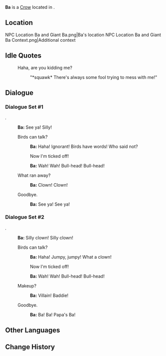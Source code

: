 {{Meta
<!-- Remove this template after adding the missing info -->
|missing_NPC_profile  = yes
}}
{{Character Infobox
|type             = Open-World NPC
|group            = Crow NPCs
|image            = NPC Ba.png
|realname         = <!-- Optional, if different from in-game name -->
|deceased         = <!-- Past (for deceased prior to events of the game) or free response -->
|region           = Liyue
|location         = Liyue
|affiliation      = 
|title            = 

|ancestry         = <!-- Clan/family -->
|father           = 
|mother           = 
|spouse           = 
|sibling          = 
|child            = 
|relative         = 

|voiceEN          = 
|voiceCN          = 
|voiceJP          = 
|voiceKR          = 
|dialoguereward   = 
}}
'''Ba''' is a [[Crow]] located in {{Location|Qiaoying Village}}.

==Location==
<gallery>
NPC Location Ba and Giant Ba.png|Ba's location
NPC Location Ba and Giant Ba Context.png|Additional context
</gallery>
<!--
==Profile==
Detailed story/lore information goes here.
''(To be added.)''

===Appearance===
Keep appearance section short and concise. Limit to 2 paragraphs with 3-4 sentences each.
''(To be added.)''

==Quests and Events==
{{Quests and Events}}
-->

==Idle Quotes==
{{Dialogue Start}}
: {{DIcon|Idle}} Haha, are you kidding me?
:: {{A|VO Ba 01.ogg}} "*squawk* There's always some fool trying to mess with me!"
{{Dialogue End}}

==Dialogue==
===Dialogue Set #1===
''{{cx}}.''
{{Dialogue Start}}
:'''Ba:''' See ya! Silly!
:{{DIcon}} Birds can talk?
::'''Ba:''' Haha! Ignorant! Birds have words! Who said not?
::{{DIcon}} Now I'm ticked off!
::'''Ba:''' Wah! Wah! Bull-head! Bull-head!
:{{DIcon}} What ran away?
::'''Ba:''' Clown! Clown!
:{{DIcon}} Goodbye.
::'''Ba:''' See ya! See ya!
{{Dialogue End}}
===Dialogue Set #2===
''{{cx}}.''
{{Dialogue Start}}
:'''Ba:''' Silly clown! Silly clown!
:{{DIcon}} Birds can talk?
::'''Ba:''' Haha! Jumpy, jumpy! What a clown!
::{{DIcon}} Now I'm ticked off!
::'''Ba:''' Wah! Wah! Bull-head! Bull-head!
:{{DIcon}} Makeup?
::'''Ba:''' Villain! Baddie!
:{{DIcon}} Goodbye.
::'''Ba:''' Ba! Ba! Papa's Ba!
{{Dialogue End}}
<!--
==Event Dialogue==
===Event Name===
{{Dialogue Start}}
:'''Ba:'''
{{Dialogue End}}
-->

==Other Languages==
{{Other Languages
|default_hidden = 1
|en       = Ba
|zhs      = 霸哥
|zhs_rm   = Bà-gē
|zht      = 霸哥
|zht_rm   = Bà-gē
|ja       = 覇
|ja_rm    = Ha{{Assumed}}
|ko       = 바부
|ko_rm    = 
|es       = Ba
|fr       = Ba
|ru       = Ба
|th       = Ba
|vi       = Ba
|de       = Ba
|id       = Ba
|pt       = Ba
|tr       = Ba
|it       = Ba
}}

==Change History==
{{Change History|4.4}}
<!--
==References==
{{Reflist}}
-->